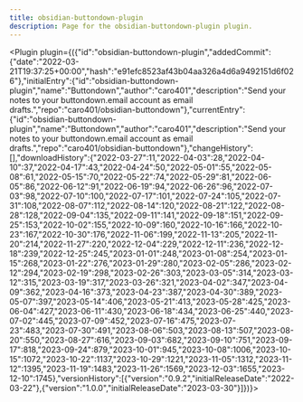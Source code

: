 ---
title: obsidian-buttondown-plugin
description: Page for the obsidian-buttondown-plugin plugin.
---


<Plugin plugin={({"id":"obsidian-buttondown-plugin","addedCommit":{"date":"2022-03-21T19:37:25+00:00","hash":"e91efc8523af43b04aa326a4d6a9492151d6f026"},"initialEntry":{"id":"obsidian-buttondown-plugin","name":"Buttondown","author":"caro401","description":"Send your notes to your buttondown.email account as email drafts.","repo":"caro401/obsidian-buttondown"},"currentEntry":{"id":"obsidian-buttondown-plugin","name":"Buttondown","author":"caro401","description":"Send your notes to your buttondown.email account as email drafts.","repo":"caro401/obsidian-buttondown"},"changeHistory":[],"downloadHistory":{"2022-03-27":11,"2022-04-03":28,"2022-04-10":37,"2022-04-17":43,"2022-04-24":50,"2022-05-01":55,"2022-05-08":61,"2022-05-15":70,"2022-05-22":74,"2022-05-29":81,"2022-06-05":86,"2022-06-12":91,"2022-06-19":94,"2022-06-26":96,"2022-07-03":98,"2022-07-10":100,"2022-07-17":101,"2022-07-24":105,"2022-07-31":108,"2022-08-07":112,"2022-08-14":120,"2022-08-21":122,"2022-08-28":128,"2022-09-04":135,"2022-09-11":141,"2022-09-18":151,"2022-09-25":153,"2022-10-02":155,"2022-10-09":160,"2022-10-16":166,"2022-10-23":167,"2022-10-30":176,"2022-11-06":199,"2022-11-13":205,"2022-11-20":214,"2022-11-27":220,"2022-12-04":229,"2022-12-11":236,"2022-12-18":239,"2022-12-25":245,"2023-01-01":248,"2023-01-08":254,"2023-01-15":268,"2023-01-22":276,"2023-01-29":280,"2023-02-05":286,"2023-02-12":294,"2023-02-19":298,"2023-02-26":303,"2023-03-05":314,"2023-03-12":315,"2023-03-19":317,"2023-03-26":321,"2023-04-02":347,"2023-04-09":362,"2023-04-16":373,"2023-04-23":387,"2023-04-30":389,"2023-05-07":397,"2023-05-14":406,"2023-05-21":413,"2023-05-28":425,"2023-06-04":427,"2023-06-11":430,"2023-06-18":434,"2023-06-25":440,"2023-07-02":445,"2023-07-09":452,"2023-07-16":475,"2023-07-23":483,"2023-07-30":491,"2023-08-06":503,"2023-08-13":507,"2023-08-20":550,"2023-08-27":616,"2023-09-03":682,"2023-09-10":751,"2023-09-17":818,"2023-09-24":879,"2023-10-01":945,"2023-10-08":1006,"2023-10-15":1072,"2023-10-22":1137,"2023-10-29":1221,"2023-11-05":1312,"2023-11-12":1395,"2023-11-19":1483,"2023-11-26":1569,"2023-12-03":1655,"2023-12-10":1745},"versionHistory":[{"version":"0.9.2","initialReleaseDate":"2022-03-22"},{"version":"1.0.0","initialReleaseDate":"2023-03-30"}]})}></Plugin>